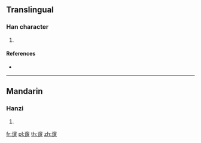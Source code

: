 {{character info/new}}
==Translingual==

===Han character===
{{Han char|rn=162|rad=辵|as=10|sn=14|four=|canj=YHXE}}

# {{defn|Han|sort=辵10}}

====References====
* {{Han ref|kx=1263.010|dkj=39036|dj=1757.050|hdz=63872.040|uh=905A|ud=36954}}

----

==Mandarin==

===Hanzi===
{{cmn-hanzi|pin=[[chù]] ([[chu4]])|wg=ch'u<sup>4</sup>}}

# {{defn|lang=cmn|sort=辵10}}

[[fr:遚]]
[[pl:遚]]
[[th:遚]]
[[zh:遚]]